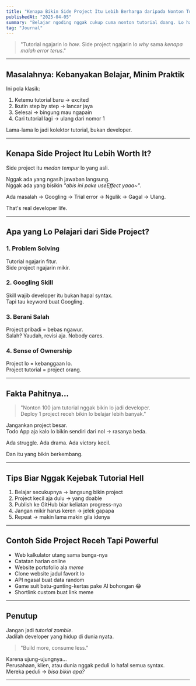 ```yaml
---
title: "Kenapa Bikin Side Project Itu Lebih Berharga daripada Nonton Tutorial"
publishedAt: "2025-04-05"
summary: "Belajar ngoding nggak cukup cuma nonton tutorial doang. Lo harus berantem langsung sama real project."
tag: "Journal"
---
```


> "Tutorial ngajarin lo *how*. Side project ngajarin lo *why* sama *kenapa malah error terus*."

---

## Masalahnya: Kebanyakan Belajar, Minim Praktik

Ini pola klasik:
1. Ketemu tutorial baru → excited
2. Ikutin step by step → lancar jaya
3. Selesai → bingung mau ngapain
4. Cari tutorial lagi → ulang dari nomor 1

Lama-lama lo jadi kolektor tutorial, bukan developer.

---

## Kenapa Side Project Itu Lebih Worth It?

Side project itu *medan tempur* lo yang asli.

Nggak ada yang ngasih jawaban langsung.  
Nggak ada yang bisikin *"abis ini pake useEffect yaaa~"*.

Ada masalah → Googling → Trial error → Ngulik → Gagal → Ulang.

That's real developer life.

---

## Apa yang Lo Pelajari dari Side Project?

### 1. Problem Solving
Tutorial ngajarin fitur.  
Side project ngajarin mikir.

### 2. Googling Skill
Skill wajib developer itu bukan hapal syntax.  
Tapi tau keyword buat Googling.

### 3. Berani Salah
Project pribadi = bebas ngawur.  
Salah? Yaudah, revisi aja. Nobody cares.

### 4. Sense of Ownership
Project lo = kebanggaan lo.  
Project tutorial = project orang.

---

## Fakta Pahitnya...

> "Nonton 100 jam tutorial nggak bikin lo jadi developer.  
Deploy 1 project receh bikin lo belajar lebih banyak."

Jangankan project besar.  
Todo App aja kalo lo bikin sendiri dari nol → rasanya beda.

Ada struggle. Ada drama. Ada victory kecil.

Dan itu yang bikin berkembang.

---

## Tips Biar Nggak Kejebak Tutorial Hell

1. Belajar secukupnya → langsung bikin project
2. Project kecil aja dulu → yang doable
3. Publish ke GitHub biar keliatan progress-nya
4. Jangan mikir harus keren → jelek gapapa
5. Repeat → makin lama makin gila idenya

---

## Contoh Side Project Receh Tapi Powerful

- Web kalkulator utang sama bunga-nya
- Catatan harian online
- Website portofolio ala *meme*
- Clone website jadul favorit lo
- API ngasal buat data random
- Game suit batu-gunting-kertas pake AI bohongan 😂
- Shortlink custom buat link meme

---

## Penutup

Jangan jadi *tutorial zombie*.  
Jadilah developer yang hidup di dunia nyata.

> "Build more, consume less."

Karena ujung-ujungnya...  
Perusahaan, klien, atau dunia nggak peduli lo hafal semua syntax.  
Mereka peduli → *bisa bikin apa?*

---